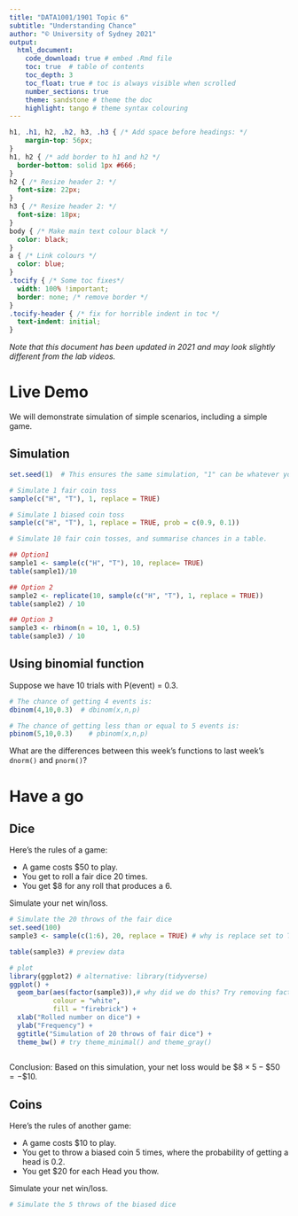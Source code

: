 ```yaml
---
title: "DATA1001/1901 Topic 6"
subtitle: "Understanding Chance"
author: "© University of Sydney 2021"
output:
  html_document:
    code_download: true # embed .Rmd file
    toc: true  # table of contents
    toc_depth: 3
    toc_float: true # toc is always visible when scrolled
    number_sections: true 
    theme: sandstone # theme the doc
    highlight: tango # theme syntax colouring
---
```




```css
h1, .h1, h2, .h2, h3, .h3 { /* Add space before headings: */
    margin-top: 56px;
}
h1, h2 { /* add border to h1 and h2 */
  border-bottom: solid 1px #666;
}
h2 { /* Resize header 2: */
  font-size: 22px;
}
h3 { /* Resize header 2: */
  font-size: 18px;
}
body { /* Make main text colour black */
  color: black;
}
a { /* Link colours */
  color: blue;
}
.tocify { /* Some toc fixes*/
  width: 100% !important;
  border: none; /* remove border */
}
.tocify-header { /* fix for horrible indent in toc */
  text-indent: initial;
}

```

*Note that this document has been updated in 2021 and may look slightly different from the lab videos.*


# Live Demo

We will demonstrate simulation of simple scenarios, including a simple game.

## Simulation

```r
set.seed(1)  # This ensures the same simulation, "1" can be whatever you choose

# Simulate 1 fair coin toss
sample(c("H", "T"), 1, replace = TRUE)

# Simulate 1 biased coin toss
sample(c("H", "T"), 1, replace = TRUE, prob = c(0.9, 0.1))

# Simulate 10 fair coin tosses, and summarise chances in a table.

## Option1
sample1 <- sample(c("H", "T"), 10, replace= TRUE)
table(sample1)/10

## Option 2
sample2 <- replicate(10, sample(c("H", "T"), 1, replace = TRUE))
table(sample2) / 10

## Option 3
sample3 <- rbinom(n = 10, 1, 0.5)
table(sample3) / 10
```

## Using binomial function

Suppose we have 10 trials with P(event) = 0.3.

```r
# The chance of getting 4 events is:
dbinom(4,10,0.3)  # dbinom(x,n,p)

# The chance of getting less than or equal to 5 events is:
pbinom(5,10,0.3)    # pbinom(x,n,p)
```

What are the differences between this week's functions to last week's `dnorm()` and `pnorm()`?  

# Have a go

## Dice

Here's the rules of a game:

- A game costs $50 to play. 
- You get to roll a fair dice 20 times.
- You get \$8 for any roll that produces a 6.

Simulate your net win/loss.

```r
# Simulate the 20 throws of the fair dice
set.seed(100)
sample3 <- sample(c(1:6), 20, replace = TRUE) # why is replace set to TRUE?

table(sample3) # preview data

# plot
library(ggplot2) # alternative: library(tidyverse)
ggplot() +
  geom_bar(aes(factor(sample3)),# why did we do this? Try removing factor()
           colour = "white", 
           fill = "firebrick") +
  xlab("Rolled number on dice") +
  ylab("Frequency") +
  ggtitle("Simulation of 20 throws of fair dice") + 
  theme_bw() # try theme_minimal() and theme_gray()
  
```


Conclusion: Based on this simulation, your net loss would be $\$8 \times 5 - \$50 = - \$10$.


## Coins

Here's the rules of another game:

- A game costs $10 to play. 
- You get to throw a biased coin 5 times, where the probability of getting a head is 0.2. 
- You get $20 for each Head you thow. 

Simulate your net win/loss.

```r
# Simulate the 5 throws of the biased dice
```
